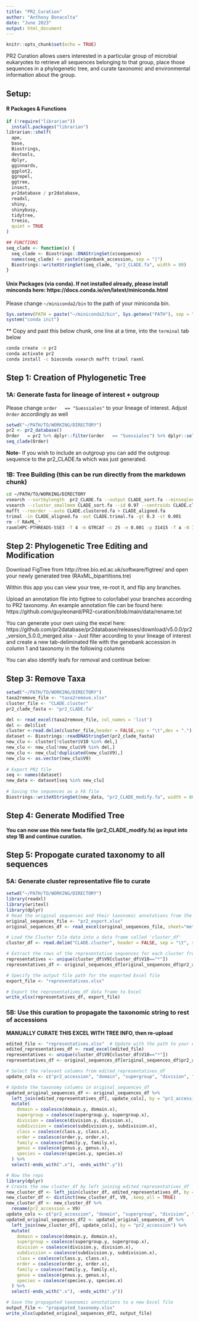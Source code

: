 ```yaml
---
title: "PR2_Curation"
author: "Anthony Bonacolta"
date: "June 2023"
output: html_document
---
```


```r
knitr::opts_chunk$set(echo = TRUE)
```

PR2 Curation allows users interested in a particular group of microbial eukaryotes to retrieve all sequences belonging to that group, place those sequences in a phylogenetic tree, and curate taxonomic and environmental information about the group.

## Setup:
#### R Packages & Functions
```r
if (!require("librarian"))
  install.packages("librarian")
librarian::shelf(
  ape,
  base,
  Biostrings,
  devtools,
  dplyr,
  gginnards,
  ggplot2,
  ggrepel,
  ggtree,
  insect,
  pr2database / pr2database,
  readxl,
  shiny,
  shinybusy,
  tidytree,
  treeio,
  quiet = TRUE
)

## FUNCTIONS
seq_clade <- function(x) {
  seq_clade <- Biostrings::DNAStringSet(x$sequence)
  names(seq_clade) <- paste(x$genbank_accession, sep = "|")
  Biostrings::writeXStringSet(seq_clade, "pr2_CLADE.fa", width = 80)
}
```

#### Unix Packages (via conda). If not installed already, please install minconda here: https://docs.conda.io/en/latest/miniconda.html 
Please change `~/miniconda2/bin` to the path of your miniconda bin.
```r
Sys.setenv(PATH = paste("~/miniconda2/bin", Sys.getenv("PATH"), sep = ":"))
system("conda init")
```
** Copy and past this below chunk, one line at a time, into the `terminal` tab below
```bash
conda create -n pr2
conda activate pr2
conda install -c bioconda vsearch mafft trimal raxml
```

## Step 1: Creation of Phylogenetic Tree
### 1A: Generate fasta for lineage of interest + outgroup
Please change `order   == "Suessiales"` to your lineage of interest. Adjust `Order` accordingly as well
```r
setwd("~/PATH/TO/WORKING/DIRECTORY")
pr2 <- pr2_database()
Order   = pr2 %>% dplyr::filter(order   == "Suessiales") %>% dplyr::select(genbank_accession, sequence_length, sequence)
seq_clade(Order)
```

**Note**- If you wish to include an outgroup you can add the outgroup sequence to the pr2_CLADE.fa which was just generated.

### 1B: Tree Building (this can be run directly from the markdown chunk)
```bash
cd ~/PATH/TO/WORKING/DIRECTORY
vsearch --sortbylength  pr2_CLADE.fa --output CLADE_sort.fa --minseqlength 500 -notrunclabels
vsearch --cluster_smallmem CLADE_sort.fa --id 0.97 --centroids CLADE.clustered.fa -uc CLADE.cluster
mafft --reorder --auto CLADE.clustered.fa > CLADE_aligned.fa
trimal -in CLADE_aligned.fa -out CLADE.trimal.fa -gt 0.3 -st 0.001
rm -f RAxML_*
raxmlHPC-PTHREADS-SSE3 -T 4 -m GTRCAT -c 25 -e 0.001 -p 31415 -f a -N 100 -x 02938 -n tre -s CLADE.trimal.fa
```

## Step 2: Phylogenetic Tree Editing and Modification
Download FigTree from http://tree.bio.ed.ac.uk/software/figtree/ and open your newly generated tree (RAxML_bipartitions.tre)

Within this app you can view your tree, re-root it, and flip any branches. 

Upload an annotation file into figtree to color/label your branches according to PR2 taxonomy.
An example annotation file can be found here: https://github.com/guyleonard/PR2-curation/blob/main/data/rename.txt

You can generate your own using the excel here: https://github.com/pr2database/pr2database/releases/download/v5.0.0/pr2_version_5.0.0_merged.xlsx 
- Just filter according to your lineage of interest and create a new tab-deliminated file with the genebank accession in column 1 and taxonomy in the following columns

You can also identify leafs for removal and continue below:

## Step 3: Remove Taxa
```r
setwd("~/PATH/TO/WORKING/DIRECTORY")
taxa2remove_file <- "taxa2remove.xlsx"
cluster_file <- "CLADE.cluster"
pr2_clade_fasta <- "pr2_CLADE.fa"

del <- read_excel(taxa2remove_file, col_names = 'list')
del <- del$list
cluster <-read.delim(cluster_file,header = FALSE,sep = "\t",dec = ".")
dataset <- Biostrings::readDNAStringSet(pr2_clade_fasta)
new_clu <- cluster[!cluster$V10 %in% del,]
new_clu <- new_clu[!new_clu$V9 %in% del,]
new_clu <- new_clu[!duplicated(new_clu$V9),]
new_clu <- as.vector(new_clu$V9)
    
# Export PR2 file
seq <- names(dataset)
new_data <- dataset[seq %in% new_clu]
    
# Saving the sequences as a FA file
Biostrings::writeXStringSet(new_data, "pr2_CLADE_modify.fa", width = 80)
```

## Step 4: Generate Modified Tree
**You can now use this new fasta file (pr2_CLADE_modify.fa) as input into step 1B and continue curation.**

## Step 5: Propogate curated taxonomy to all sequences
### 5A: Generate cluster representative file to curate
```r
setwd("~/PATH/TO/WORKING/DIRECTORY")
library(readxl)
library(writexl)
library(dplyr)
# Read the original sequences and their taxonomic annotations from the Excel file.
original_sequences_file <- "pr2_export.xlsx"  
original_sequences_df <- read_excel(original_sequences_file, sheet="metadata")

# Load the Cluster file data into a data frame called 'cluster_df'
cluster_df <- read.delim("CLADE.cluster", header = FALSE, sep = "\t", stringsAsFactors = FALSE)

# Extract the rows of the representative sequences for each cluster from the original sequences data frame
representatives <- unique(cluster_df$V9[cluster_df$V10=="*"])
representatives_df <- original_sequences_df[original_sequences_df$pr2_accession %in% representatives, ]

# Specify the output file path for the exported Excel file
export_file <- "representatives.xlsx"

# Export the representatives_df data frame to Excel
write_xlsx(representatives_df, export_file)
```

### 5B: Use this curation to propagate the taxonomic string to rest of accessions
**MANUALLY CURATE THIS EXCEL WITH TREE INFO, then re-upload**
```r
edited_file <- "representatives.xlsx"  # Update with the path to your edited Excel file
edited_representatives_df <- read_excel(edited_file)
representatives <- unique(cluster_df$V9[cluster_df$V10=="*"])
representatives_df <- original_sequences_df[original_sequences_df$pr2_accession %in% representatives, ]

# Select the relevant columns from edited_representatives_df
update_cols <- c("pr2_accession", "domain", "supergroup", "division", "subdivision", "class", "order", "family", "genus", "species")

# Update the taxonomy columns in original_sequences_df
updated_original_sequences_df <- original_sequences_df %>%
  left_join(edited_representatives_df[, update_cols], by = "pr2_accession") %>%
  mutate(
    domain = coalesce(domain.y, domain.x),
    supergroup = coalesce(supergroup.y, supergroup.x),
    division = coalesce(division.y, division.x),
    subdivision = coalesce(subdivision.y, subdivision.x),
    class = coalesce(class.y, class.x),
    order = coalesce(order.y, order.x),
    family = coalesce(family.y, family.x),
    genus = coalesce(genus.y, genus.x),
    species = coalesce(species.y, species.x)
  ) %>%
  select(-ends_with(".x"), -ends_with(".y"))

# Now the reps
library(dplyr)
# Create the new cluster_df by left joining edited_representatives_df
new_cluster_df <- left_join(cluster_df, edited_representatives_df, by = c("V10" = "pr2_accession"))
new_cluster_df <- distinct(new_cluster_df, V9, .keep_all = TRUE)
new_cluster_df <- new_cluster_df %>%
  rename(pr2_accession = V9)
update_cols <- c("pr2_accession", "domain", "supergroup", "division", "subdivision", "class", "order", "family", "genus", "species")
updated_original_sequences_df2 <- updated_original_sequences_df %>%
  left_join(new_cluster_df[, update_cols], by = "pr2_accession") %>%
  mutate(
    domain = coalesce(domain.y, domain.x),
    supergroup = coalesce(supergroup.y, supergroup.x),
    division = coalesce(division.y, division.x),
    subdivision = coalesce(subdivision.y, subdivision.x),
    class = coalesce(class.y, class.x),
    order = coalesce(order.y, order.x),
    family = coalesce(family.y, family.x),
    genus = coalesce(genus.y, genus.x),
    species = coalesce(species.y, species.x)
  ) %>%
  select(-ends_with(".x"), -ends_with(".y"))

# Save the propagated taxonomic annotations to a new Excel file
output_file <- "propagated_taxonomy.xlsx"
write_xlsx(updated_original_sequences_df2, output_file)
```
